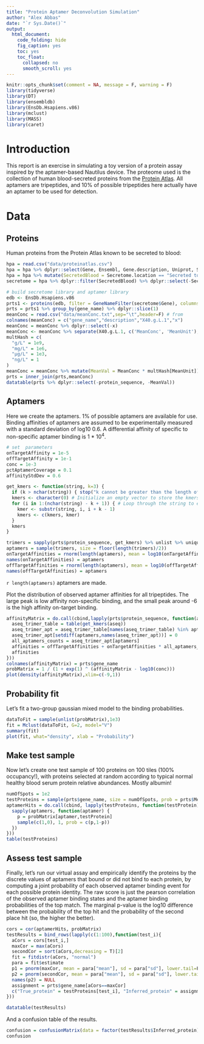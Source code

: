 ```yaml
---
title: "Protein Aptamer Deconvolution Simulation"
author: "Alex Abbas"
date: "`r Sys.Date()`"
output:
  html_document:
    code_folding: hide
    fig_caption: yes
    toc: yes
    toc_float:
      collapsed: no
      smooth_scroll: yes
---
```


```r
knitr::opts_chunk$set(comment = NA, message = F, warning = F)
library(tidyverse)
library(DT)
library(ensembldb)
library(EnsDb.Hsapiens.v86)
library(mclust)
library(MASS)
library(caret)
```

# Introduction

This report is an exercise in simulating a toy version of a protein assay inspired by the aptamer-based Nautilus device. The proteome used is the collection of human blood-secreted proteins from the [Protein Atlas](https://www.proteinatlas.org/humanproteome/blood+protein/proteins+detected+by+immunoassay). All aptamers are tripeptides, and 10% of possible tripeptides here actually have an aptamer to be used for detection.

# Data

## Proteins

Human proteins from the Protein Atlas known to be secreted to blood:

```r
hpa = read.csv("data/proteinatlas.csv")
hpa = hpa %>% dplyr::select(Gene, Ensembl, Gene.description, Uniprot, Secretome.location)
hpa = hpa %>% mutate(SecretedBlood = Secretome.location == "Secreted to blood")
secretome = hpa %>% dplyr::filter(SecretedBlood) %>% dplyr::select(-Secretome.location,-SecretedBlood)

# build secretome library and aptamer library
edb <- EnsDb.Hsapiens.v86
prts1 <- proteins(edb, filter = GeneNameFilter(secretome$Gene), columns = c("gene_id","protein_sequence")) %>% data.frame
prts = prts1 %>% group_by(gene_name) %>% dplyr::slice(1)
meanConc = read.csv("data/meanConc.txt",sep="\t",header=F) # from 
colnames(meanConc) = c("gene_name","description","X40.g.L.1","x")
meanConc = meanConc %>% dplyr::select(-x)
meanConc <- meanConc %>% separate(X40.g.L.1, c('MeanConc', 'MeanUnit'), sep = " ") %>% mutate(MeanConc = as.numeric(MeanConc))
multHash = c(
  "g/L" = 1e9,
  "mg/L" = 1e6,
  "µg/L" = 1e3,
  "ng/L" = 1
)
meanConc = meanConc %>% mutate(MeanVal = MeanConc * multHash[MeanUnit])
prts = inner_join(prts,meanConc)
datatable(prts %>% dplyr::select(-protein_sequence, -MeanVal))
```

## Aptamers

Here we create the aptamers. 1% of possible aptamers are available for use. Binding affinities of aptamers are assumed to be experimentally measured with a standard deviation of log10 0.6. A differential affinity of specific to non-specific aptamer binding is 1 * 10^4^.

```r
# set  parameters
onTargetAffinity = 1e-5
offTargetAffinity = 1e-1
conc = 1e-3
pctAptamerCoverage = 0.1
affinityStdDev = 0.6

get_kmers <- function(string, k=3) {
  if (k > nchar(string)) { stop("k cannot be greater than the length of the string") } # Check if k is greater than the length of the string
  kmers <- character(0) # Initialize an empty vector to store the kmers
  for (i in 1:(nchar(string) - k + 1)) { # Loop through the string to extract kmers
    kmer <- substr(string, i, i + k - 1)
    kmers <- c(kmers, kmer)
  }
  kmers
}

trimers = sapply(prts$protein_sequence, get_kmers) %>% unlist %>% unique
aptamers = sample(trimers, size = floor(length(trimers)/2))
onTargetAffinities = rnorm(length(aptamers), mean = log10(onTargetAffinity), sd = affinityStdDev)
names(onTargetAffinities) = aptamers
offTargetAffinities = rnorm(length(aptamers), mean = log10(offTargetAffinity), sd = affinityStdDev)
names(offTargetAffinities) = aptamers
```

`r length(aptamers)` aptamers are made.

Plot the distribution of observed aptamer affinities for all tripeptides. The large peak is low affinity non-specific binding, and the small peak around -6 is the high affinity on-target binding.

```r
affinityMatrix = do.call(cbind,lapply(prts$protein_sequence, function(aseq) {
  aseq_trimer_table = table(get_kmers(aseq))
  aseq_trimer_apt = aseq_trimer_table[names(aseq_trimer_table) %in% aptamers]
  aseq_trimer_apt[setdiff(aptamers,names(aseq_trimer_apt))] = 0
  all_aptamers_counts = aseq_trimer_apt[aptamers]
  affinities = offTargetAffinities + onTargetAffinities * all_aptamers_counts
  affinities
}))
colnames(affinityMatrix) = prts$gene_name
probMatrix = 1 / (1 + exp(1) ^ (affinityMatrix - log10(conc)))
plot(density(affinityMatrix),xlim=c(-9,1))
```

## Probability fit

Let's fit a two-group gaussian mixed model to the binding probabilities.

```r
dataToFit = sample(unlist(probMatrix),1e3)
fit = Mclust(dataToFit, G=2, model="V")
summary(fit)
plot(fit, what="density", xlab = "Probability")
```

## Make test sample

Now let's create one test sample of 100 proteins on 100 tiles (100% occupancy!), with proteins selected at random according to typical normal healthy blood serum protein relative abundances. Mostly albumin!

```r
numOfSpots = 1e2
testProteins = sample(prts$gene_name, size = numOfSpots, prob = prts$MeanVal / max(prts$MeanVal), replace = T)
aptamerHits = do.call(cbind, lapply(testProteins, function(testProtein) {
  sapply(aptamers, function(aptamer) {
    p = probMatrix[aptamer,testProtein]
    sample(c(1,0), 1, prob = c(p,1-p))
  })
}))
table(testProteins)
```

## Assess test sample

Finally, let's run our virtual assay and empirically identify the proteins by the discrete values of aptamers that bound or did not bind to each protein, by computing a joint probability of each observed aptamer binding event for each possible protein identity. The raw score is just the pearson correlation of the observed aptamer binding states and the aptamer binding probabilities of the top match. The marginal p-value is the log10 difference between the probability of the top hit and the probability of the second place hit (so, the higher the better).

```r
cors = cor(aptamerHits, probMatrix)
testResults = bind_rows(lapply(c(1:100),function(test_i){
  aCors = cors[test_i,]
  maxCor = max(aCors)
  secondCor = sort(aCors,decreasing = T)[2]
  fit = fitdistr(aCors, "normal")
  para = fit$estimate
  p1 = pnorm(maxCor, mean = para["mean"], sd = para["sd"], lower.tail=F)
  p2 = pnorm(secondCor, mean = para["mean"], sd = para["sd"], lower.tail=F)
  names(p2) = NULL
  assignment = prts$gene_name[aCors==maxCor]
  c("True_protein" = testProteins[test_i], "Inferred_protein" = assignment, "Score" = maxCor, "Marginal_Pval" = -log10(p1) + log10(p2))
}))

datatable(testResults)
```

And a confusion table of the results.

```r
confusion = confusionMatrix(data = factor(testResults$Inferred_protein), reference = factor(testResults$True_protein))
confusion
```

